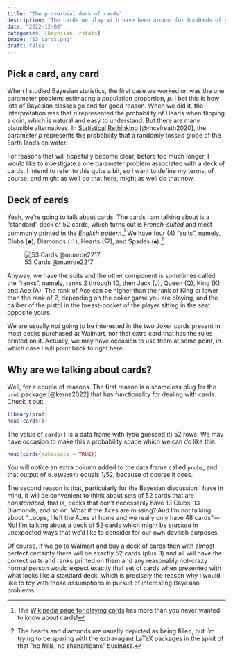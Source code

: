 ```yaml
---
title: "The proverbial deck of cards"
description: "The cards we play with have been around for hundreds of years."
date: "2022-12-08"
categories: [bayesian, rstats]
image: "53_cards.png"
draft: false
---
```


## Pick a card, any card

When I studied Bayesian statistics, the first case we worked on was the one parameter problem: estimating a population proportion, $p$. I bet this is how lots of Bayesian classes go and for good reason. When we did it, the interpretation was that $p$ represented the probability of Heads when flipping a coin, which is natural and easy to understand. But there are many plausible alternatives.  In [Statistical Rethinking](https://xcelab.net/rm/statistical-rethinking/) [@mcelreath2020], the parameter $p$ represents the probability that a randomly tossed globe of the Earth lands on water.

For reasons that will hopefully become clear, before too much longer, I would like to investigate a one parameter problem associated with a deck of cards. I intend to refer to this quite a bit, so I want to define my terms, of course, and might as well do that here, might as well do that now.

## Deck of cards

Yeah, we're going to talk about cards. The cards I am talking about is a "standard" deck of 52 cards, which turns out is *French-suited* and most commonly printed in the *English pattern*.^[The [Wikipedia page for playing cards](https://en.wikipedia.org/wiki/Playing_card) has more than you never wanted to know about cards!] We have four (4) "suits", namely, Clubs ($\clubsuit$), Diamonds ($\diamondsuit$), Hearts ($\heartsuit$), and Spades ($\spadesuit$).^[The hearts and diamonds are usually depicted as being filled, but I'm trying to be sparing with the extravagant LaTeX packages in the spirit of that "no frills, no shenanigans" business.]

![53 Cards @munroe2217](53_cards.png "53 Cards"){.preview-image}

Anyway, we have the suits and the other component is sometimes called the "ranks", namely, ranks 2 through 10, then Jack (J), Queen (Q), King (K), and Ace (A). The rank of Ace can be higher than the rank of King or lower than the rank of 2, depending on the poker game you are playing, and the caliber of the pistol in the breast-pocket of the player sitting in the seat opposite yours.

::: {.callout-note}
We are usually *not* going to be interested in the two Joker cards present in most decks purchased at Walmart, nor that extra card that has the rules printed on it. Actually, we may have occasion to use them at some point, in which case I will point back to right here.
:::

## Why are we talking about cards?

Well, for a couple of reasons. The first reason is a shameless plug for the `prob` package [@kerns2022] that has functionality for dealing with cards. Check it out:

```r
library(prob)
head(cards())
```

The value of `cards()` is a data frame with (you guessed it) 52 rows. We may have occasion to make this a probability space which we can do like this:

```r
head(cards(makespace = TRUE))
```

You will notice an extra column added to the data frame called `probs`, and that output of `0.01923077` equals $1/52$, because of course it does.

The second reason is that, particularly for the Bayesian discussion I have in mind, it will be convenient to think about sets of 52 cards that are *nonstandard*, that is, decks that don't necessarily have 13 Clubs, 13 Diamonds, and so on. What if the Aces are missing? And I'm not talking about "...oops, I left the Aces at home and we  really only have 48 cards"---No!  I'm talking about a deck of 52 cards which might be *stacked* in unexpected ways that we'd like to consider for our own devilish purposes.

Of course, if we go to Walmart and buy a deck of cards then with almost perfect certainty there will be exactly 52 cards (plus 3) and all will have the correct suits and ranks printed on them and any reasonably not-crazy normal person would expect exactly that set of cards when presented with what looks like a standard deck, which is precisely the reason why I would like to toy with those assumptions in pursuit of interesting Bayesian problems.
